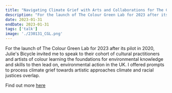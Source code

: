 ```yaml
---
title: "Navigating Climate Grief with Arts and Collaborations for The Colour Green Lab 2023 with Julie's Bicycle "
description: "For the launch of The Colour Green Lab for 2023 after its pilot in 2020, Julie's Bicycle invited me to speak to their cohort of cultural practitioners and artists of colour learning the foundations for environmental knowledge and skills to then lead on, environmental action in the UK. I offered prompts to process climate grief towards artistic approaches climate and racial justices overlap.  "
date: 2023-01-31
endDate: 2023-01-31
tags: ['talk']
image: './230131_CGL.png'
---
```


For the launch of The Colour Green Lab for 2023 after its pilot in 2020, Julie's Bicycle invited me to speak to their cohort of cultural practitioners and artists of colour learning the foundations for environmental knowledge and skills to then lead on, environmental action in the UK. I offered prompts to process climate grief towards artistic approaches climate and racial justices overlap. 

Find out more [here](https://juliesbicycle.com/news-opinion/tcg-lab-2022/)